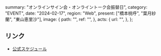   summary: "オンラインサイン会・オンライントーク会振替日",
  category: "EVENT",
  date: "2024-02-17",
  region: "Web",
  present: ["橋本桃呼", "葉月紗蘭", "東山恵里沙"],
  image: {
    path: "",
    ref: "",
  },
  acts: {
    url: "",
  },
};

## リンク

- [公式スケジュール](https://takanenonadeshiko.jp/?p=1741)
